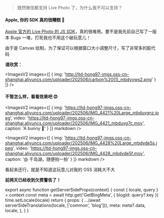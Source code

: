 
> 既然微信都支持 Live Photo 了，为什么我不可以支持？

#### Apple, 你的 SDK 真的很糟糕 💢

[Apple 官方的 Live Photo 的 JS SDK](https://developer.apple.com/documentation/LivePhotosKitJS)，真的很难用。要不是我先前自己写了一版本 Bugs 一堆，打死我也不用这个破玩意儿！

由于是 Canvas 绘制，为了保证可以根据窗口大小调整尺寸，写了非常多的脏代码

**请欣赏：**

<ImagesV2
  images={[
    {
      img: 'http://ltd-hong97-imgs.oss-cn-shanghai.aliyuncs.com/uploader/202506/carbon%20(1)_mbdyvws2.png'
    }
  ]}
/>


#### 不管怎么样，看看效果吧 😍

<ImagesV2
  images={[
    {
      img: 'https://ltd-hong97-imgs.oss-cn-shanghai.aliyuncs.com/uploader/202506/IMG_4421%20Large_mbduvgnz.jpeg',
      video: 'https://ltd-hong97-imgs.oss-cn-shanghai.aliyuncs.com/uploader/202506/IMG_4421_mbduvg7c.mov',
      caption: 'A bunny 🐰'
    }
  ]}
  markdown
/>

<ImagesV2
  images={[
    {
      img: 'https://ltd-hong97-imgs.oss-cn-shanghai.aliyuncs.com/uploader/202506/IMG_4428%20Large_mbdvde5s.jpeg',
      video: 'https://ltd-hong97-imgs.oss-cn-shanghai.aliyuncs.com/uploader/202506/IMG_4428_mbdvde5f.mov',
      caption: '@ 千岛湖，随便拍一拍'
    }
  ]}
  markdown
/>

看起来还行，就是不知道这玩意儿对我的 OSS 消耗大不大

**前两天已经收到欠费警告了！**



export async function getServerSideProps(context) {
  const { locale, query } = context
  const meta = await http.get('GetBlogMeta', {
    blogId: query?.key
  })
  time.setLocale(locale)
  return {
    props: {
      ...(await serverSideTranslations(locale, ['common', 'blog'])),
      meta: meta?.data,
      locale,
    },
  }
}

